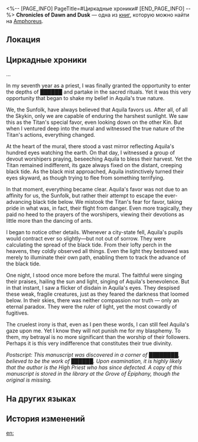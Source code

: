 <%-- [PAGE_INFO]
PageTitle=#Циркадные хроники#
[END_PAGE_INFO] --%>
{{Дополнить}}
{{Книга Инфобокс
|id           = 533
|partIds      = 190862
|Название     = Chronicles of Dawn and Dusk
|Изображение  = Предмет Книга Амфореус 1.png
|Мир          = Amphoreus
|Томов        = 1
|Автор        = <!--нужно добавить-->
|Описание     = A personal journal belonging to a defected priest. The original document remains lost. This is a duplicate of the transcript preserved in the Grove.
|Том1         = {{tx}}
|Источник1    = {{tx|Отсутствует источник}}
|Персонажи    = Aquila
|Фракции      = 
}}
'''Chronicles of Dawn and Dusk''' — одна из [[Книги|книг]], которую можно найти на [[Amphoreus]].

==Локация==
{{Отметка карты|<!--название карты-->|<!--id отметки-->}}

==Циркадные хроники==
...

In my seventh year as a priest, I was finally granted the opportunity to enter the depths of ██████ and partake in the sacred rituals. Yet it was this very opportunity that began to shake my belief in Aquila's true nature.

We, the Sunfolk, have always believed that Aquila favors us. After all, of all the Skykin, only we are capable of enduring the harshest sunlight. We saw this as the Titan's special favor, even looking down on the other Kin. But when I ventured deep into the mural and witnessed the true nature of the Titan's actions, everything changed.

At the heart of the mural, there stood a vast mirror reflecting Aquila's hundred eyes watching the earth. On that day, I witnessed a group of devout worshipers praying, beseeching Aquila to bless their harvest. Yet the Titan remained indifferent, its gaze always fixed on the distant, creeping black tide. As the black mist approached, Aquila instinctively turned their eyes skyward, as though trying to flee from something terrifying.

In that moment, everything became clear. Aquila's favor was not due to an affinity for us, the Sunfolk, but rather their attempt to escape the ever-advancing black tide below. We mistook the Titan's fear for favor, taking pride in what was, in fact, their flight from danger. Even more tragically, they paid no heed to the prayers of the worshipers, viewing their devotions as little more than the dancing of ants.

I began to notice other details. Whenever a city-state fell, Aquila's pupils would contract ever so slightly&mdash;but not out of sorrow. They were calculating the spread of the black tide. From their lofty perch in the heavens, they coldly observed all things. Even the light they bestowed was merely to illuminate their own path, enabling them to track the advance of the black tide.

One night, I stood once more before the mural. The faithful were singing their praises, hailing the sun and light, singing of Aquila's benevolence. But in that instant, I saw a flicker of disdain in Aquila's eyes. They despised these weak, fragile creatures, just as they feared the darkness that loomed below. In their skies, there was neither compassion nor truth &mdash; only an eternal paradox. They were the ruler of light, yet the most cowardly of fugitives.

The cruelest irony is that, even as I pen these words, I can still feel Aquila's gaze upon me. Yet I know they will not punish me for my blasphemy. To them, my betrayal is no more significant than the worship of their followers. Perhaps it is this very indifference that constitutes their true divinity.

''Postscript: This manuscript was discovered in a corner of ████████, believed to be the work of ██████. Upon examination, it is highly likely that the author is the High Priest who has since defected. A copy of this manuscript is stored in the library at the Grove of Epiphany, though the original is missing.''

==На других языках==
{{На других языках
|en   = Chronicles of Dawn and Dusk
|zhs  = 晨昏记事
|zht  = 晨昏記事
|ja   = 晨昏の年代記
|ko   = 조석에 대한 기록
|es   = Historias del alba y el crepúsculo
|fr   = Chroniques de l'aube et du crépuscule
|ru   = Циркадные хроники
|th   = บันทึกอรุณสนธยา
|vi   = Ký Sự Ngày Và Đêm
|de   = Chroniken des Zwielichts
|id   = Kisah Fajar dan Senja
|pt   = Crônicas do Amanhecer e do Anoitecer
}}

==История изменений==
{{История изменений|3.5}}

[[en:]]